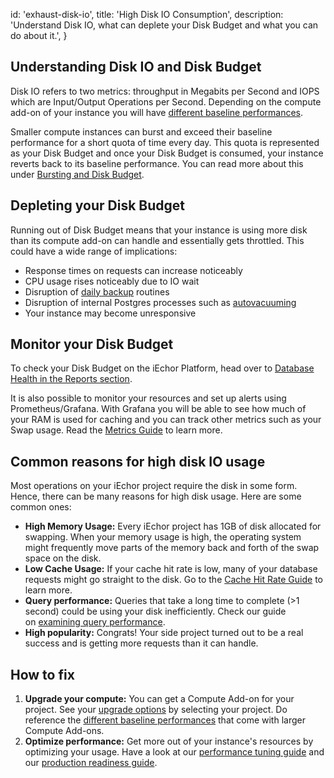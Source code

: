 
  id: 'exhaust-disk-io',
  title: 'High Disk IO Consumption',
  description:
    'Understand Disk IO, what can deplete your Disk Budget and what you can do about it.',
}

## Understanding Disk IO and Disk Budget

Disk IO refers to two metrics: throughput in Megabits per Second and IOPS which are Input/Output Operations per Second. Depending on the compute add-on of your instance you will have [different baseline performances](https://iechor.com/docs/guides/platform/compute-add-ons#disk-io).

Smaller compute instances can burst and exceed their baseline performance for a short quota of time every day. This quota is represented as your Disk Budget and once your Disk Budget is consumed, your instance reverts back to its baseline performance. You can read more about this under [Bursting and Disk Budget](https://iechor.com/docs/guides/platform/compute-add-ons#bursting-and-disk-budget).

## Depleting your Disk Budget

Running out of Disk Budget means that your instance is using more disk than its compute add-on can handle and essentially gets throttled. This could have a wide range of implications:

- Response times on requests can increase noticeably
- CPU usage rises noticeably due to IO wait
- Disruption of [daily backup](https://iechor.com/docs/guides/platform/backups#daily-backups) routines
- Disruption of internal Postgres processes such as [autovacuuming](https://iechor.com/docs/guides/platform/database-size#vacuum-operations)
- Your instance may become unresponsive

## Monitor your Disk Budget

To check your Disk Budget on the iEchor Platform, head over to [Database Health in the Reports section](https://iechor.com/dashboard/project/_/reports/database).

It is also possible to monitor your resources and set up alerts using Prometheus/Grafana. With Grafana you will be able to see how much of your RAM is used for caching and you can track other metrics such as your Swap usage. Read the [Metrics Guide](https://iechor.com/docs/guides/platform/metrics) to learn more.

## Common reasons for high disk IO usage

Most operations on your iEchor project require the disk in some form. Hence, there can be many reasons for high disk usage. Here are some common ones:

- **High Memory Usage:** Every iEchor project has 1GB of disk allocated for swapping. When your memory usage is high, the operating system might frequently move parts of the memory back and forth of the swap space on the disk.
- **Low Cache Usage:** If your cache hit rate is low, many of your database requests might go straight to the disk. Go to the [Cache Hit Rate Guide](https://iechor.com/docs/guides/platform/performance#hit-rate) to learn more.
- **Query performance:** Queries that take a long time to complete (>1 second) could be using your disk inefficiently. Check our guide on [examining query performance](https://iechor.com/docs/guides/platform/performance#examining-query-performance).
- **High popularity:** Congrats! Your side project turned out to be a real success and is getting more requests than it can handle.

## How to fix

1. **Upgrade your compute:** You can get a Compute Add-on for your project. See your [upgrade options](https://iechor.com/dashboard/project/_/settings/billing/subscription?panel=computeInstance) by selecting your project. Do reference the [different baseline performances](https://iechor.com/docs/guides/platform/compute-add-ons#disk-io) that come with larger Compute Add-ons.
2. **Optimize performance:** Get more out of your instance's resources by optimizing your usage. Have a look at our [performance tuning guide](https://iechor.com/docs/guides/platform/performance#examining-query-performance) and our [production readiness guide](https://iechor.com/docs/guides/platform/going-into-prod#performance).


